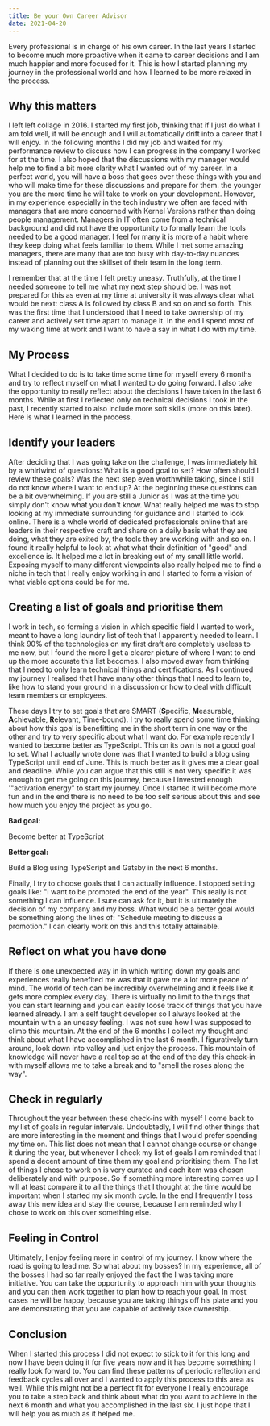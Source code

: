 ```yaml
---
title: Be your Own Career Advisor
date: 2021-04-20
---
```


Every professional is in charge of his own career. In the last years I started to become much more proactive when it came to career decisions and I am much happier and more focused for it. This is how I started planning my journey in the professional world and how I learned to be more relaxed in the process.

## Why this matters

I left left collage in 2016. I started my first job, thinking that if I just do what I am told well, it will be enough and I will automatically drift into a career that I will enjoy. In the following months I did my job and waited for my performance review to discuss how I can progress in the company I worked for at the time. I also hoped that the discussions with my manager would help me to find a bit more clarity what I wanted out of my career. In a perfect world, you will have a boss that goes over these things with you and who will make time for these discussions and prepare for them. the younger you are the more time he will take to work on your development. However, in my experience especially in the tech industry we often are faced with managers that are more concerned with Kernel Versions rather than doing people management. Managers in IT often come from a technical background and did not have the opportunity to formally learn the tools needed to be a good manager. I feel for many it is more of a habit where they keep doing what feels familiar to them. While I met some amazing managers, there are many that are too busy with day-to-day nuances instead of planning out the skillset of their team in the long term.

I remember that at the time I felt pretty uneasy. Truthfully, at the time I needed someone to tell me what my next step should be. I was not prepared for this as even at my time at university it was always clear what would be next: class A is followed by class B and so on and so forth. This was the first time that I understood that I need to take ownership of my career and actively set time apart to manage it. In the end I spend most of my waking time at work and I want to have a say in what I do with my time.

## My Process

What I decided to do is to take time some time for myself every 6 months and try to reflect myself on what I wanted to do going forward. I also take the opportunity to really reflect about the decisions I have taken in the last 6 months. While at first I reflected only on technical decisions I took in the past, I recently started to also include more soft skills (more on this later). Here is what I learned in the process.

## Identify your leaders

After deciding that I was going take on the challenge, I was immediately hit by a whirlwind of questions: What is a good goal to set? How often should I review these goals? Was the next step even worthwhile taking, since I still do not know where I want to end up? At the beginning these questions can be a bit overwhelming. If you are still a Junior as I was at the time you simply don't know what you don't know. What really helped me was to stop looking at my immediate surrounding for guidance and I started to look online. There is a whole world of dedicated professionals online that are leaders in their respective craft and share on a daily basis what they are doing, what they are exited by, the tools they are working with and so on. I found it really helpful to look at what what their definition of "good" and excellence is. It helped me a lot in breaking out of my small little world. Exposing myself to many different viewpoints also really helped me to find a niche in tech that I really enjoy working in and I started to form a vision of what viable options could be for me.

## Creating a list of goals and prioritise them

I work in tech, so forming a vision in which specific field I wanted to work, meant to have a long laundry list of tech that I apparently needed to learn. I think 90% of the technologies on my first draft are completely useless to me now, but I found the more I get a clearer picture of where I want to end up the more accurate this list becomes. I also moved away from thinking that I need to only learn technical things and certifications. As I continued my journey I realised that I have many other things that I need to learn to, like how to stand your ground in a discussion or how to deal with difficult team members or employees.

These days I try to set goals that are SMART (**S**pecific, **M**easurable, **A**chievable, **R**elevant, **T**ime-bound). I try to really spend some time thinking about how this goal is benefitting me in the short term in one way or the other and try to very specific about what I want do. For example recently I wanted to become better as TypeScript. This on its own is not a good goal to set. What I actually wrote done was that I wanted to build a blog using TypeScript until end of June. This is much better as it gives me a clear goal and deadline. While you can argue that this still is not very specific it was enough to get me going on this journey, because I invested enough '"activation energy" to start my journey. Once I started it will become more fun and in the end there is no need to be too self serious about this and see how much you enjoy the project as you go.

**Bad goal:**

<Quote>Become better at TypeScript</Quote>

**Better goal:**

<Quote>Build a Blog using TypeScript and Gatsby in the next 6 months.</Quote>

Finally, I try to choose goals that I can actually influence. I stopped setting goals like: "I want to be promoted the end of the year". This really is not something I can influence. I sure can ask for it, but it is ultimately the decision of my company and my boss. What would be a better goal would be something along the lines of: "Schedule meeting to discuss a promotion." I can clearly work on this and this totally attainable.

## Reflect on what you have done

If there is one unexpected way in in which writing down my goals and experiences really benefited me was that it gave me a lot more peace of mind. The world of tech can be incredibly overwhelming and it feels like it gets more complex every day. There is virtually no limit to the things that you can start learning and you can easily loose track of things that you have learned already. I am a self taught developer so I always looked at the mountain with a an uneasy feeling. I was not sure how I was supposed to climb this mountain. At the end of the 6 months I collect my thought and think about what I have accomplished in the last 6 month. I figuratively turn around, look down into valley and just enjoy the process. This mountain of knowledge will never have a real top so at the end of the day this check-in with myself allows me to take a break and to "smell the roses along the way".

## Check in regularly

Throughout the year between these check-ins with myself I come back to my list of goals in regular intervals. Undoubtedly, I will find other things that are more interesting in the moment and things that I would prefer spending my time on. This list does not mean that I cannot change course or change it during the year, but whenever I check my list of goals I am reminded that I spend a decent amount of time them my goal and prioritising them. The list of things I chose to work on is very curated and each item was chosen deliberately and with purpose. So if something more interesting comes up I will at least compare it to all the things that I thought at the time would be important when I started my six month cycle. In the end I frequently I toss away this new idea and stay the course, because I am reminded why I chose to work on this over something else.

## Feeling in Control

Ultimately, I enjoy feeling more in control of my journey. I know where the road is going to lead me. So what about my bosses? In my experience, all of the bosses I had so far really enjoyed the fact the I was taking more initiative. You can take the opportunity to approach him with your thoughts and you can then work together to plan how to reach your goal. In most cases he will be happy, because you are taking things off his plate and you are demonstrating that you are capable of actively take ownership.

## Conclusion

When I started this process I did not expect to stick to it for this long and now I have been doing it for five years now and it has become something I really look forward to. You can find these patterns of periodic reflection and feedback cycles all over and I wanted to apply this process to this area as well. While this might not be a perfect fit for everyone I really encourage you to take a step back and think about what do you want to achieve in the next 6 month and what you accomplished in the last six. I just hope that I will help you as much as it helped me.
